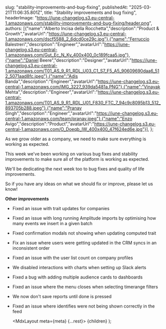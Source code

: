   

  slug: "stability-improvements-and-bug-fixing",
  publishedAt: "2025-03-21T11:06:35.801Z",
  title: "Stability improvements and bug fixing",
  headerImage: "https://june-changelog.s3.eu-central-1.amazonaws.com/stability-improvements-and-bug-fixing/header.png",
  authors: [{"name":"Alberto Incisa della Rocchetta","description":"Product & Growth","avatarUrl":"https://june-changelog.s3.eu-central-1.amazonaws.com/dscf5588_2_6dcd0ce29c.jpg"},{"name":"Ferruccio Balestreri","description":"Engineer","avatarUrl":"https://june-changelog.s3.eu-central-1.amazonaws.com/Gut_Ec_N_Ky_400x400_0c189fcaa5.jpg"},{"name":"Daniel Beere","description":"Designer","avatarUrl":"https://june-changelog.s3.eu-central-1.amazonaws.com/T01_AS_9_R1_RDL_U03_C1_S7_F5_A5_90609690daa6_512_5071aad8fc.jpeg"},{"name":"Adis Banda","description":"Engineer","avatarUrl":"https://june-changelog.s3.eu-central-1.amazonaws.com/IMG_3227_939da5481a.PNG"},{"name":"Vinayak Mehta","description":"Engineer","avatarUrl":"https://june-changelog.s3.eu-central-1.amazonaws.com/T01_AS_9_R1_RDL_U01_F830_FTC_7_94c9c8095b13_512_893705b288.jpeg"},{"name":"Pranav Singh","description":"Engineer","avatarUrl":"https://june-changelog.s3.eu-central-1.amazonaws.com/team/pranav.jpeg"},{"name":"Enzo Avigo","description":"Product","avatarUrl":"https://june-changelog.s3.eu-central-1.amazonaws.com/O_Doeqb_IW_400x400_47f624ed6e.jpg"}],
};

As we grow older as a company, we need to make sure everything is working as expected.

This week we've been working on various bug fixes and stability improvements to make sure all of the platform is working as expected.

We'll be dedicating the next week too to bug fixes and quality of life improvements.

So if you have any ideas on what we should fix or improve, please let us know!

**Other improvements**

- Fixed an issue with trait updates for companies
- Fixed an issue with long running Amplitude imports by optimising how many events we insert in a given batch
- Fixed confirmation modals not showing when updating computed trait
- Fix an issue where users were getting updated in the CRM syncs in an inconsistent order
- Fixed an issue with the user list count on company profiles
- We disabled interactions with charts when setting up Slack alerts
- Fixed a bug with adding multiple audience cards to dashboards
- Fixed an issue where the menu closes when selecting timerange filters
- We now don't save reports until done is pressed
- Fixed an issue where identifies were not being shown correctly in the feed


  <MdxLayout meta={meta} {...rest}>
    {children}
  </MdxLayout>
);
